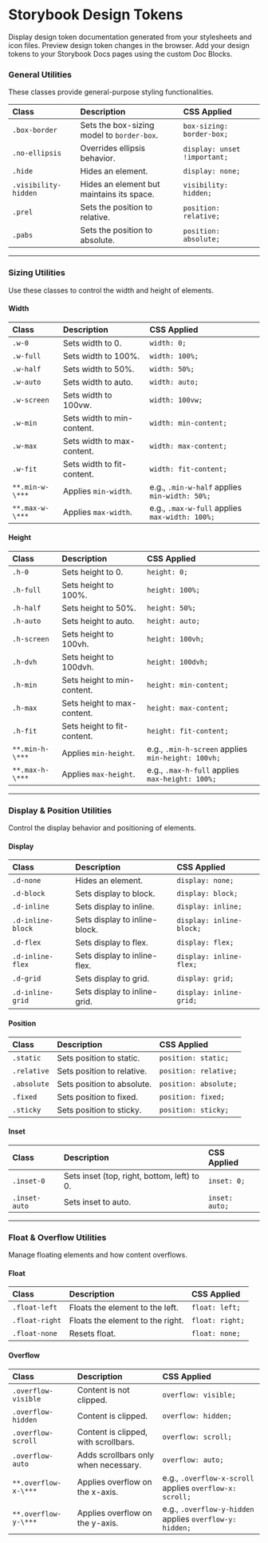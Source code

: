 
<Meta title="Tokens/Layout" />

# Storybook Design Tokens

Display design token documentation generated from your stylesheets and icon files. Preview design token changes in the browser. Add your design tokens to your Storybook Docs pages using the custom Doc Blocks.


### General Utilities

These classes provide general-purpose styling functionalities.

| Class | Description | CSS Applied |
| :--- | :--- | :--- |
| `.box-border` | Sets the box-sizing model to `border-box`. | `box-sizing: border-box;` |
| `.no-ellipsis` | Overrides ellipsis behavior. | `display: unset !important;` |
| `.hide` | Hides an element. | `display: none;` |
| `.visibility-hidden` | Hides an element but maintains its space. | `visibility: hidden;` |
| `.prel` | Sets the position to relative. | `position: relative;` |
| `.pabs` | Sets the position to absolute. | `position: absolute;` |

---

### Sizing Utilities

Use these classes to control the width and height of elements.

#### Width

| Class | Description | CSS Applied |
| :--- | :--- | :--- |
| `.w-0` | Sets width to 0. | `width: 0;` |
| `.w-full` | Sets width to 100%. | `width: 100%;` |
| `.w-half` | Sets width to 50%. | `width: 50%;` |
| `.w-auto` | Sets width to auto. | `width: auto;` |
| `.w-screen` | Sets width to 100vw. | `width: 100vw;` |
| `.w-min` | Sets width to min-content. | `width: min-content;` |
| `.w-max` | Sets width to max-content. | `width: max-content;` |
| `.w-fit` | Sets width to fit-content. | `width: fit-content;` |
| `**.min-w-\***` | Applies `min-width`. | e.g., `.min-w-half` applies `min-width: 50%;` |
| `**.max-w-\***` | Applies `max-width`. | e.g., `.max-w-full` applies `max-width: 100%;` |

#### Height

| Class | Description | CSS Applied |
| :--- | :--- | :--- |
| `.h-0` | Sets height to 0. | `height: 0;` |
| `.h-full` | Sets height to 100%. | `height: 100%;` |
| `.h-half` | Sets height to 50%. | `height: 50%;` |
| `.h-auto` | Sets height to auto. | `height: auto;` |
| `.h-screen` | Sets height to 100vh. | `height: 100vh;` |
| `.h-dvh` | Sets height to 100dvh. | `height: 100dvh;` |
| `.h-min` | Sets height to min-content. | `height: min-content;` |
| `.h-max` | Sets height to max-content. | `height: max-content;` |
| `.h-fit` | Sets height to fit-content. | `height: fit-content;` |
| `**.min-h-\***` | Applies `min-height`. | e.g., `.min-h-screen` applies `min-height: 100vh;` |
| `**.max-h-\***` | Applies `max-height`. | e.g., `.max-h-full` applies `max-height: 100%;` |

---

### Display & Position Utilities

Control the display behavior and positioning of elements.

#### Display

| Class | Description | CSS Applied |
| :--- | :--- | :--- |
| `.d-none` | Hides an element. | `display: none;` |
| `.d-block` | Sets display to block. | `display: block;` |
| `.d-inline` | Sets display to inline. | `display: inline;` |
| `.d-inline-block` | Sets display to inline-block. | `display: inline-block;` |
| `.d-flex` | Sets display to flex. | `display: flex;` |
| `.d-inline-flex` | Sets display to inline-flex. | `display: inline-flex;` |
| `.d-grid` | Sets display to grid. | `display: grid;` |
| `.d-inline-grid` | Sets display to inline-grid. | `display: inline-grid;` |

#### Position

| Class | Description | CSS Applied |
| :--- | :--- | :--- |
| `.static` | Sets position to static. | `position: static;` |
| `.relative` | Sets position to relative. | `position: relative;` |
| `.absolute` | Sets position to absolute. | `position: absolute;` |
| `.fixed` | Sets position to fixed. | `position: fixed;` |
| `.sticky` | Sets position to sticky. | `position: sticky;` |

#### Inset

| Class | Description | CSS Applied |
| :--- | :--- | :--- |
| `.inset-0` | Sets inset (top, right, bottom, left) to 0. | `inset: 0;` |
| `.inset-auto` | Sets inset to auto. | `inset: auto;` |

---

### Float & Overflow Utilities

Manage floating elements and how content overflows.

#### Float

| Class | Description | CSS Applied |
| :--- | :--- | :--- |
| `.float-left` | Floats the element to the left. | `float: left;` |
| `.float-right` | Floats the element to the right. | `float: right;` |
| `.float-none` | Resets float. | `float: none;` |

#### Overflow

| Class | Description | CSS Applied |
| :--- | :--- | :--- |
| `.overflow-visible` | Content is not clipped. | `overflow: visible;` |
| `.overflow-hidden` | Content is clipped. | `overflow: hidden;` |
| `.overflow-scroll` | Content is clipped, with scrollbars. | `overflow: scroll;` |
| `.overflow-auto` | Adds scrollbars only when necessary. | `overflow: auto;` |
| `**.overflow-x-\***` | Applies overflow on the x-axis. | e.g., `.overflow-x-scroll` applies `overflow-x: scroll;` |
| `**.overflow-y-\***` | Applies overflow on the y-axis. | e.g., `.overflow-y-hidden` applies `overflow-y: hidden;` |